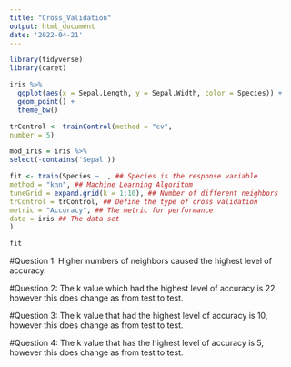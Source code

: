 ```yaml
---
title: "Cross_Validation"
output: html_document
date: '2022-04-21'
---
```


```r
library(tidyverse)
library(caret)
```


```r
iris %>%
  ggplot(aes(x = Sepal.Length, y = Sepal.Width, color = Species)) +
  geom_point() +
  theme_bw()
```

```r
trControl <- trainControl(method = "cv",
number = 5)
```

```r
mod_iris = iris %>%
select(-contains('Sepal'))
```


```r
fit <- train(Species ~ ., ## Species is the response variable
method = "knn", ## Machine Learning Algorithm
tuneGrid = expand.grid(k = 1:10), ## Number of different neighbors
trControl = trControl, ## Define the type of cross validation
metric = "Accuracy", ## The metric for performance
data = iris ## The data set
)

fit
```

#Question 1: Higher numbers of neighbors caused the highest level of accuracy.

#Question 2: The k value which had the highest level of accuracy is 22, however this does change as from test to test.

#Question 3: The k value that had the highest level of accuracy is 10, however this does change as from test to test.

#Question 4: The k value that has the highest level of accuracy is 5, however this does change as from test to test.

